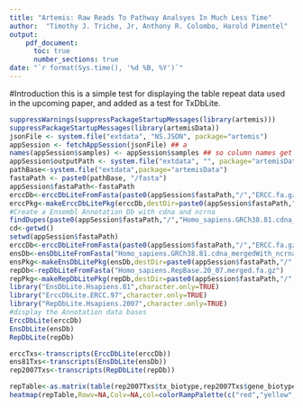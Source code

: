 ```yaml
---
title: "Artemis: Raw Reads To Pathway Analsyes In Much Less Time"
author:  "Timothy J. Triche, Jr, Anthony R. Colombo, Harold Pimentel"
output:
    pdf_document:
      toc: true
      number_sections: true
date: "`r format(Sys.time(), '%d %B, %Y')`"
---
```


#Introduction
this is a simple test for displaying the table repeat data used in the upcoming paper, and added as a test for TxDbLite.

```r
suppressWarnings(suppressPackageStartupMessages(library(artemis)))
suppressPackageStartupMessages(library(artemisData))
jsonFile <- system.file("extdata", "NS.JSON", package="artemis")
appSession <- fetchAppSession(jsonFile) ## a
names(appSession$samples) <- appSession$samples ## so column names get set
appSession$outputPath <- system.file("extdata", "", package="artemisData")
pathBase<-system.file("extdata",package="artemisData")
fastaPath <- paste0(pathBase, "/fasta")
appSession$fastaPath<-fastaPath
erccDb<-erccDbLiteFromFasta(paste0(appSession$fastaPath,"/","ERCC.fa.gz"))
erccPkg<-makeErccDbLitePkg(erccDb,destDir=paste0(appSession$fastaPath,"/","tmp"))
#Create a Ensembl Annotation Db with cdna and ncrna
findDupes(paste0(appSession$fastaPath,"/","Homo_sapiens.GRCh38.81.cdna_mergedWith_ncrna.fa.gz")) #should return null.
cd<-getwd()
setwd(appSession$fastaPath)
erccDb<-erccDbLiteFromFasta(paste0(appSession$fastaPath,"/","ERCC.fa.gz"))
ensDb<-ensDbLiteFromFasta("Homo_sapiens.GRCh38.81.cdna_mergedWith_ncrna.fa.gz")
ensPkg<-makeEnsDbLitePkg(ensDb,destDir=paste0(appSession$fastaPath,"/","tmp"))
repDb<-repDbLiteFromFasta("Homo_sapiens.RepBase.20_07.merged.fa.gz")
repPkg<-makeRepDbLitePkg(repDb,destDir=paste0(appSession$fastaPath,"/","tmp"))
library("EnsDbLite.Hsapiens.81",character.only=TRUE)
library("ErccDbLite.ERCC.97",character.only=TRUE)
library("RepDbLite.Hsapiens.2007",character.only=TRUE)
#display the Annotation data bases
ErccDbLite(erccDb)
EnsDbLite(ensDb)
RepDbLite(repDb)

erccTxs<-transcripts(ErccDbLite(erccDb))
ens81Txs<-transcripts(EnsDbLite(ensDb))
rep2007Txs<-transcripts(RepDbLite(repDb))

repTable<-as.matrix(table(rep2007Txs$tx_biotype,rep2007Txs$gene_biotype))
heatmap(repTable,Rowv=NA,Colv=NA,col=colorRampPalette(c("red","yellow","white")(255)))

```


